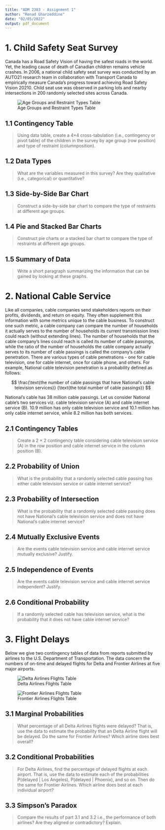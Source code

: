 ```yaml
---
title: "ADM 2303 - Assignment 1"
author: "Renad Gharzeddine"
date: "02/05/2022"
output: pdf_document
---
```


# 1. Child Safety Seat Survey
Canada has a Road Safety Vision of having the safest roads in the world. Yet, the leading cause of death of Canadian children remains vehicle crashes. In 2006, a national child safety seat survey was conducted by an AUTO21 research team in collaboration with Transport Canada to empirically measure Canada’s progress toward achieving Road Safety Vision 20210. Child seat use was observed in parking lots and nearby intersections in 200 randomly selected sites across Canada.

![Age Groups and Restraint Types Table](./figures/age_groups.png)

## 1.1 Contingency Table
>Using data table, create a 4×4 cross-tabulation (i.e., contingency or pivot table) of the children in the survey by age group (row position) and type of restraint (columnposition).

## 1.2 Data Types
>What are the variables measured in this survey? Are they qualitative (i.e., categorical) or quantitative?

## 1.3 Side-by-Side Bar Chart
>Construct a side-by-side bar chart to compare the type of restraints at different age groups.

## 1.4 Pie and Stacked Bar Charts
>Construct pie charts or a stacked bar chart to compare the type of restraints at different age groups.

## 1.5 Summary of Data
>Write a short paragraph summarizing the information that can be gained by looking at these graphs.

# 2. National Cable Service
Like all companies, cable companies send stakeholders reports on their profits, dividends, and return on equity. They often supplement this information with some metrics unique to the cable business. To construct one such metric, a cable company can compare the number of households it actually serves to the number of households its current transmission lines could reach (without extending lines). The number of households that the cable company’s lines could reach is called its number of cable passings, while the ratio of the number of households the cable company actually serves to its number of cable passings is called the company’s cable penetration. There are various types of cable penetrations - one for cable television, one for cable internet, once for cable phone, and others. For example, National cable television penetration is a probability defined as follows:

$$
\frac{\text{the number of cable passings that have National’s cable television services}}
{\text{the total number of cable passings}}
$$

National’s cable has 38 million cable passings. Let us consider National cable’s two services viz. cable television service (A) and cable internet service (B). 10.9 million has only cable television service and 10.1 million has only cable internet service, while 8.2 million has both services.

## 2.1 Contingency Tables
>Create a 2 × 2 contingency table considering cable television service (A) in the row position and cable internet service in the column position (B).

## 2.2 Probability of Union
>What is the probability that a randomly selected cable passing has either cable television service or cable internet service?

## 2.3 Probability of Intersection
>What is the probability that a randomly selected cable passing does not have National’s cable television service and does not have National’s cable internet service?

## 2.4 Mutually Exclusive Events
>Are the events cable television service and cable internet service mutually exclusive? Justify.

## 2.5 Independence of Events
>Are the events cable television service and cable internet service independent? Justify.


## 2.6 Conditional Probability
>If a randomly selected cable has television service, what is the probability that it does not have cable internet service?


# 3. Flight Delays
Below we give two contingency tables of data from reports submitted by airlines to the U.S.
Department of Transportation. The data concern the numbers of on-time and delayed flights
for Delta and Frontier Airlines at five major airports.

![Delta Airlines Flights Table](./figures/delta_airlines.png)

![Frontier Airlines Flights Table](./figures/frontier_airlines.png)

## 3.1 Marginal Probabilities
>What percentage of all Delta Airlines flights were delayed? That is, use the data to estimate the probability that an Delta Airline flight will be delayed. Do the same for Frontier Airlines? Which airline does best overall?

## 3.2 Conditional Probabilities
>For Delta Airlines, find the percentage of delayed flights at each airport. That is, use the data to estimate each of the probabilities P(delayed | Los Angeles), P(delayed | Phoenix), and so on. Then do the same for Frontier Airlines. Which airline does best at each individual airport?

## 3.3 Simpson's Paradox
>Compare the results of part 3.1 and 3.2 i.e., the performance of both airlines? Are they aligned or contradictory? Explain.
